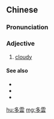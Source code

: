 {{also|多云}}
==Chinese==
{{zh-forms|s=多云}}

===Pronunciation===
{{zh-pron
|m=duōyún
|cat=a
}}

===Adjective===
{{zh-adj}}

# [[cloudy]]

====See also====
* {{zh-l|低沉}}
* {{zh-l|灰濛蒙}}
* {{zh-l|陰沉}}

{{zh-cat|Weather}}

[[hu:多雲]]
[[mg:多雲]]